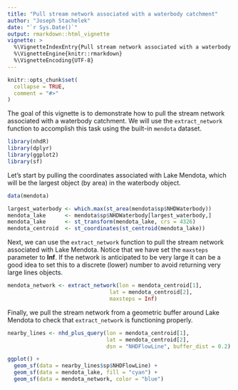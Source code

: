```yaml
---
title: "Pull stream network associated with a waterbody catchment"
author: "Joseph Stachelek"
date: "`r Sys.Date()`"
output: rmarkdown::html_vignette
vignette: >
  %\VignetteIndexEntry{Pull stream network associated with a waterbody catchment}
  %\VignetteEngine{knitr::rmarkdown}
  %\VignetteEncoding{UTF-8}
---
```


```r
knitr::opts_chunk$set(
  collapse = TRUE,
  comment = "#>"
)
```

The goal of this vignette is to demonstrate how to pull the stream network associated with a waterbody catchment. We will use the `extract_network` function to accomplish this task using the built-in `mendota` dataset.

```r
library(nhdR)
library(dplyr)
library(ggplot2)
library(sf)
```

Let's start by pulling the coordinates associated with Lake Mendota, which will be the largest object (by area) in the waterbody object.

```r
data(mendota)

largest_waterbody <- which.max(st_area(mendota$sp$NHDWaterbody))
mendota_lake      <- mendota$sp$NHDWaterbody[largest_waterbody,]
mendota_lake      <- st_transform(mendota_lake, crs = 4326)
mendota_centroid  <- st_coordinates(st_centroid(mendota_lake))
```

Next, we can use the `extract_network` function to pull the stream network associated with Lake Mendota. Notice that we have set the `maxsteps` parameter to **Inf**. If the network is anticipated to be very large it can be a good idea to set this to a discrete (lower) number to avoid returning very large lines objects.

```r
mendota_network <- extract_network(lon = mendota_centroid[1], 
                                lat = mendota_centroid[2], 
                                maxsteps = Inf)
```

Finally, we pull the stream network from a geometric buffer around Lake Mendota to check that `extract_network` is functioning properly. 

```r
nearby_lines <- nhd_plus_query(lon = mendota_centroid[1], 
                               lat = mendota_centroid[2],
                               dsn = "NHDFlowLine", buffer_dist = 0.2)
```

```r
ggplot() + 
  geom_sf(data = nearby_lines$sp$NHDFlowLine) +
  geom_sf(data = mendota_lake, fill = "cyan") +
  geom_sf(data = mendota_network, color = "blue")

```
